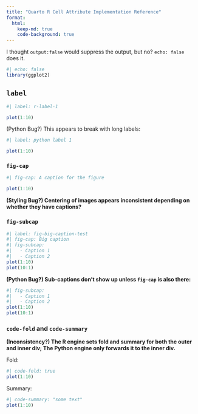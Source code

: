 ```yaml
---
title: "Quarto R Cell Attribute Implementation Reference"
format:
  html:
    keep-md: true
    code-background: true
---
```


I thought `output:false` would suppress the output, but no? `echo: false` does it.

```r
#| echo: false
library(ggplot2)
```

## `label`

```r
#| label: r-label-1

plot(1:10)
```

(Python Bug?) This appears to break with long labels:

```r
#| label: python label 1

plot(1:10)
```

### `fig-cap`

```r
#| fig-cap: A caption for the figure

plot(1:10)
```

**(Styling Bug?) Centering of images appears inconsistent depending on whether they have captions?**

### `fig-subcap`

```r
#| label: fig-big-caption-test
#| fig-cap: Big caption
#| fig-subcap: 
#|   - Caption 1
#|   - Caption 2
plot(1:10)
plot(10:1)
```

**(Python Bug?) Sub-captions don't show up unless `fig-cap` is also there:**

```r
#| fig-subcap: 
#|   - Caption 1
#|   - Caption 2
plot(1:10)
plot(10:1)
```

### `code-fold` and `code-summary`

**(Inconsistency?) The R engine sets fold and summary for both the outer and inner div; The Python engine only forwards it to the inner div.**

Fold:

```r
#| code-fold: true
plot(1:10)
```

Summary:

```r
#| code-summary: "some text"
plot(1:10)
```
